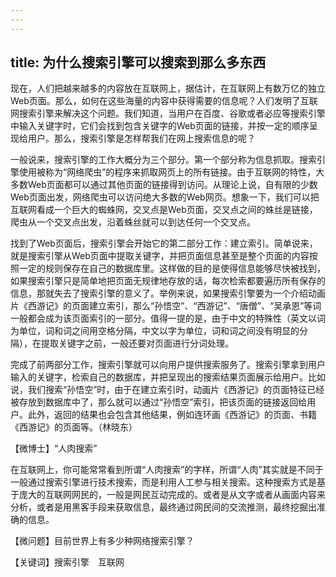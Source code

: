 ```yaml
---
---
---
```

title: 为什么搜索引擎可以搜索到那么多东西
---






现在，人们把越来越多的内容放在互联网上，据估计，在互联网上有数万亿的独立Web页面。那么，如何在这些海量的内容中获得需要的信息呢？人们发明了互联网搜索引擎来解决这个问题。我们知道，当用户在百度、谷歌或者必应等搜索引擎中输入关键字时，它们会找到包含关键字的Web页面的链接，并按一定的顺序呈现给用户。那么，搜索引擎是怎样帮我们在网上搜索信息的呢？

一般说来，搜索引擎的工作大概分为三个部分。第一个部分称为信息抓取。搜索引擎使用被称为“网络爬虫”的程序来抓取网页上的所有链接。由于互联网的特性，大多数Web页面都可以通过其他页面的链接得到访问。从理论上说，自有限的少数Web页面出发，网络爬虫可以访问绝大多数的Web网页。想象一下，我们可以把互联网看成一个巨大的蜘蛛网，交叉点是Web页面，交叉点之间的蛛丝是链接，爬虫从一个交叉点出发，沿着蛛丝就可以到达任何一个交叉点。

找到了Web页面后，搜索引擎会开始它的第二部分工作：建立索引。简单说来，就是搜索引擎从Web页面中提取关键字，并把页面信息甚至是整个页面的内容按照一定的规则保存在自己的数据库里。这样做的目的是使得信息能够尽快被找到，如果搜索引擎只是简单地把页面无规律地存放的话，每次检索都要遍历所有保存的信息，那就失去了搜索引擎的意义了。举例来说，如果搜索引擎要为一个介绍动画片《西游记》的页面建立索引，那么“孙悟空”、“西游记”、“唐僧”、“吴承恩”等词一般都会成为该页面索引的一部分。值得一提的是，由于中文的特殊性（英文以词为单位，词和词之间用空格分隔，中文以字为单位，词和词之间没有明显的分隔），在提取关键字之前，一般还要对页面进行分词处理。

完成了前两部分工作，搜索引擎就可以向用户提供搜索服务了。搜索引擎拿到用户输入的关键字，检索自己的数据库，并把呈现出的搜索结果页面展示给用户。比如说，我们搜索“孙悟空”时，由于在建立索引时，动画片《西游记》的页面特征已经被存放到数据库中了，那么就可以通过“孙悟空”索引，把该页面的链接返回给用户。此外，返回的结果也会包含其他结果，例如连环画《西游记》的页面、书籍《西游记》的页面等。（林晓东）





【微博士】“人肉搜索”

在互联网上，你可能常常看到所谓“人肉搜索”的字样，所谓“人肉”其实就是不同于一般通过搜索引擎进行技术搜索，而是利用人工参与相关搜索。这种搜索方式是基于庞大的互联网网民的，一般是网民互动完成的。或者是从文字或者从画面内容来分析，或者是用黑客手段来获取信息，最终通过网民间的交流推测，最终挖掘出准确的信息。

【微问题】目前世界上有多少种网络搜索引擎？

【关键词】搜索引擎　互联网